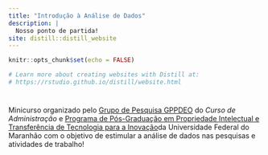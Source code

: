 ```yaml
---
title: "Introdução à Análise de Dados"
description: |
  Nosso ponto de partida!
site: distill::distill_website
---
```


```r
knitr::opts_chunk$set(echo = FALSE)

# Learn more about creating websites with Distill at:
# https://rstudio.github.io/distill/website.html

```

# 

Minicurso organizado pelo [Grupo de Pesquisa GPPDEO](gppdeo.org) do *Curso de Administração* e [Programa de Pós-Graduação em Propriedade Intelectual e Transferência de Tecnologia para a Inovação](www.profnit.ufma.br)da Universidade Federal do Maranhão com o objetivo de estimular a análise de dados nas pesquisas e atividades de trabalho!
